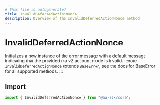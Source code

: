 ```yaml
---
# This file is autogenerated
title: InvalidDeferredActionNonce
description: Overview of the InvalidDeferredActionNonce method
---
```


# InvalidDeferredActionNonce

Initializes a new instance of the error message with a default message indicating that the provided ma v2 account mode is invalid.
:::note
`InvalidDeferredActionNonce` extends `BaseError`, see the docs for BaseError for all supported methods.
:::

## Import

```ts
import { InvalidDeferredActionNonce } from "@aa-sdk/core";
```
